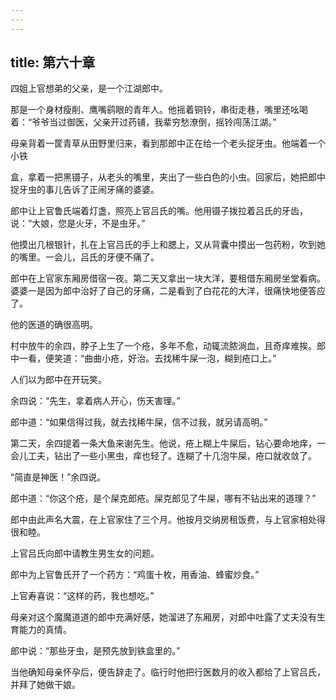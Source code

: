 ```yaml
---
---
---
```

title: 第六十章
---




四姐上官想弟的父亲，是一个江湖郎中。

那是一个身材瘦削、鹰嘴鹞眼的青年人。他摇着铜铃，串街走巷，嘴里还吆喝着：“爷爷当过御医，父亲开过药铺，我辈穷愁潦倒，摇铃闯荡江湖。”

母亲背着一筐青草从田野里归来，看到那郎中正在给一个老头捉牙虫。他端着一个小铁

盒，拿着一把黑镊子，从老头的嘴里，夹出了一些白色的小虫。回家后，她把郎中捉牙虫的事儿告诉了正闹牙痛的婆婆。

郎中让上官鲁氏端着灯盏，照亮上官吕氏的嘴。他用镊子拨拉着吕氏的牙齿，说：“大娘，您是火牙，不是虫牙。”

他摸出几根银针，扎在上官吕氏的手上和腮上，又从背囊中摸出一包药粉，吹到她的嘴里。一会儿，吕氏的牙便不痛了。

郎中在上官家东厢房借宿一夜。第二天又拿出一块大洋，要租借东厢房坐堂看病。婆婆一是因为郎中治好了自己的牙痛，二是看到了白花花的大洋，很痛快地便答应了。

他的医道的确很高明。

村中放牛的余四，脖子上生了一个疮，多年不愈，动辄流脓淌血，且奇痒难挨。郎中一看，便笑道：“曲曲小疮，好治。去找稀牛屎一泡，糊到疮口上。”

人们以为郎中在开玩笑。

余四说：“先生，拿着病人开心，伤天害理。”

郎中道：“如果信得过我，就去找稀牛屎，信不过我，就另请高明。”

第二天，余四提着一条大鱼来谢先生。他说，疮上糊上牛屎后，钻心要命地痒，一会儿工夫，钻出了一些小黑虫，痒也轻了。连糊了十几泡牛屎，疮口就收敛了。

“简直是神医！”余四说。

郎中道：“你这个疮，是个屎克郎疮。屎克郎见了牛屎，哪有不钻出来的道理？”

郎中由此声名大震，在上官家住了三个月。他按月交纳房租饭费，与上官家相处得很和睦。

上官吕氏向郎中请教生男生女的问题。

郎中为上官鲁氏开了一个药方：“鸡蛋十枚，用香油、蜂蜜炒食。”

上官寿喜说：“这样的药，我也想吃。”

母亲对这个魔魔道道的郎中充满好感，她溜进了东厢房，对郎中吐露了丈夫没有生育能力的真情。

郎中说：“那些牙虫，是预先放到铁盒里的。”

当他确知母亲怀孕后，便告辞走了。临行时他把行医数月的收入都给了上官吕氏，并拜了她做干娘。